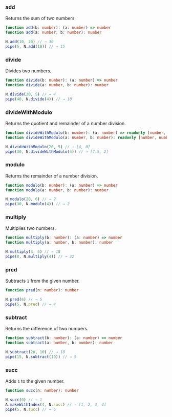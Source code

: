 ### add

Returns the sum of two numbers.


```ts
function add(b: number): (a: number) => number
function add(a: number, b: number): number
```

```ts
N.add(10, 20) // → 30
pipe(5, N.add(10)) // → 15
```

### divide

Divides two numbers.


```ts
function divide(b: number): (a: number) => number
function divide(a: number, b: number): number
```

```ts
N.divide(20, 5) // → 4
pipe(40, N.divide(4)) // → 10
```

### divideWithModulo

Returns the quotient and remainder of a number division.


```ts
function divideWithModulo(b: number): (a: number) => readonly [number, number]
function divideWithModulo(a: number, b: number): readonly [number, number]
```

```ts
N.divideWithModulo(20, 5) // → [4, 0]
pipe(30, N.divideWithModulo(4)) // → [7.5, 2]
```

### modulo

Returns the remainder of a number division.


```ts
function modulo(b: number): (a: number) => number
function modulo(a: number, b: number): number
```

```ts
N.modulo(20, 6) // → 2
pipe(30, N.modulo(4)) // → 2
```

### multiply

Multiplies two numbers.


```ts
function multiply(b: number): (a: number) => number
function multiply(a: number, b: number): number
```

```ts
N.multiply(3, 6) // → 18
pipe(8, N.multiply(4)) // → 32
```

### pred

Subtracts `1` from the given number.


```ts
function pred(n: number): number
```

```ts
N.pred(6) // → 5
pipe(5, N.pred) // → 4
```

### subtract

Returns the difference of two numbers.


```ts
function subtract(b: number): (a: number) => number
function subtract(a: number, b: number): number
```

```ts
N.subtract(20, 10) // → 10
pipe(15, N.subtract(10)) // → 5
```

### succ

Adds `1` to the given number.


```ts
function succ(n: number): number
```

```ts
N.succ(0) // → 1
A.makeWithIndex(4, N.succ) // → [1, 2, 3, 4]
pipe(5, N.succ) // → 6
```